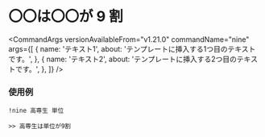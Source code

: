 
# 〇〇は〇〇が 9 割

<CommandArgs
  versionAvailableFrom="v1.21.0"
  commandName="nine"
  args={[
    {
      name: 'テキスト1',
      about: 'テンプレートに挿入する1つ目のテキストです。',
    },
    {
      name: 'テキスト2',
      about: 'テンプレートに挿入する2つ目のテキストです。',
    },
  ]}
/>

### 使用例

`!nine 高専生 単位`

```
>> 高専生は単位が9割
```
